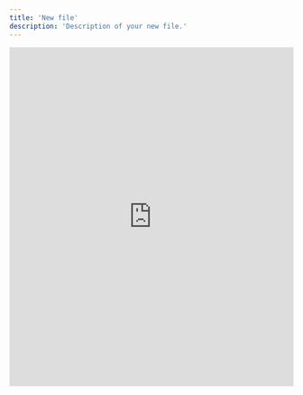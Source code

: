 ```yaml
---
title: 'New file'
description: 'Description of your new file.'
---
```


<iframe
  src="https://colab.research.google.com/drive/1F5lmCuyDp8k-w6Dnsrq0npBprwUa4Lzr?usp=sharing"
  width="100%"
  height="600px"
  frameBorder="0"
  allowFullScreen
></iframe>
